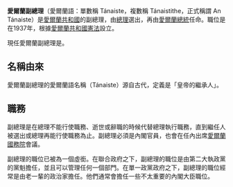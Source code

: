 {{PoliticsIreland}}

'''愛爾蘭副總理'''（愛爾蘭語：單數稱 Tánaiste，複數稱 Tánaistithe，正式稱謂 An Tánaiste）是[[愛爾蘭共和國|愛爾蘭共和國]]的副總理，由[[爱尔兰总理|總理]]選出，再由[[愛爾蘭總統|愛爾蘭總統]]任命。職位是在1937年，根據[[愛爾蘭共和國憲法|愛爾蘭共和國憲法]]設立。

現任愛爾蘭副總理是{{tsl|en|Simon Coveney|西蒙·科文尼}}。

==名稱由來==
愛爾蘭副總理的愛爾蘭語名稱（Tánaiste）源自古代，定義是「皇帝的繼承人」。

==職務==
副總理是在總理不能行使職務、逝世或辭職的時候代替總理執行職務，直到繼任人被選出或總理再能行使職務為止。副總理必須是內閣官員，也會在任內出席[[愛爾蘭國務院|愛爾蘭國務院]]會議。

副總理的職位已被為一個虛銜。在聯合政府之下，副總理的職位是由第二大執政黨的黨魁擔任，並且可以管理任何一個部門。在單一政黨政府之下，副總理的職位經常是由老一輩的政治家擔任。他們通常會擔任一些不太重要的內閣大臣職位。